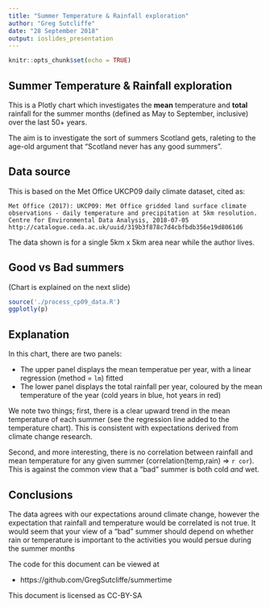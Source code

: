 ```yaml
---
title: "Summer Temperature & Rainfall exploration"
author: "Greg Sutcliffe"
date: "28 September 2018"
output: ioslides_presentation
---
```


```r
knitr::opts_chunk$set(echo = TRUE)
```

## Summer Temperature & Rainfall exploration

This is a Plotly chart which investigates the **mean** temperature and **total** rainfall for the summer months (defined as May to September, inclusive) over the last 50+ years.

The aim is to investigate the sort of summers Scotland gets, raleting to the age-old argument that "Scotland never has any good summers". 

## Data source

This is based on the Met Office UKCP09 daily climate dataset, cited as:
```
Met Office (2017): UKCP09: Met Office gridded land surface climate
observations - daily temperature and precipitation at 5km resolution.
Centre for Environmental Data Analysis, 2018-07-05
http://catalogue.ceda.ac.uk/uuid/319b3f878c7d4cbfbdb356e19d8061d6
```

The data shown is for a single 5km x 5km area near while the author lives.

## Good vs Bad summers

(Chart is explained on the next slide)
```r
source('./process_cp09_data.R')
ggplotly(p)
```

## Explanation

In this chart, there are two panels:

* The upper panel displays the mean temperatue per year, with a linear regression (method = `lm`) fitted
* The lower panel displays the total rainfall per year, coloured by the mean temperature of the year (cold years in blue, hot years in red)

We note two things; first, there is a clear upward trend in the mean temperature of each summer (see the regression line added to the temperature chart). This is consistent with expectations derived from climate change research.

Second, and more interesting, there is no correlation between rainfall and mean temperature for any given summer (correlation(temp,rain) => `r cor`). This is against the common view that a "bad" summer is both cold *and* wet.

## Conclusions

The data agrees with our expectations around climate change, however the expectation that rainfall and temperature would be correlated is not true. It would seem that your view of a "bad" summer should depend on whether rain or temperature is important to the activities you would persue during the summer months

The code for this document can be viewed at

* https://github.com/GregSutcliffe/summertime

This document is licensed as CC-BY-SA